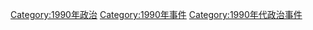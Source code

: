 [[Category:1990年政治|Category:1990年政治]]
[[Category:1990年事件|Category:1990年事件]]
[[Category:1990年代政治事件|Category:1990年代政治事件]]